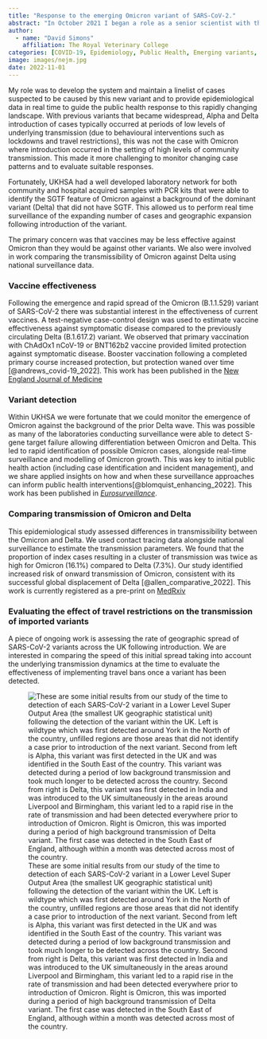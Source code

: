 ```yaml
---
title: "Response to the emerging Omicron variant of SARS-CoV-2."
abstract: "In October 2021 I began a role as a senior scientist with the Outbreak Surveillance Team at the UKHSA. This was during a period where the number of COVID-19 cases were declining, unfortunately this did not last and a rapid rise of case counts, with viral sequences sharing a pattern of S-gene target failure alerted the department to the potential emergence of a novel variant. This variant, first identified in South Africa became known as Omicron (B.1.1.529)."
author: 
  - name: "David Simons"
    affiliation: The Royal Veterinary College
categories: [COVID-19, Epidemiology, Public Health, Emerging variants, Published, In Preparation, Preprint]
image: images/nejm.jpg
date: 2022-11-01
---
```


My role was to develop the system and maintain a linelist of cases suspected to be caused by this new variant and to provide epidemiological data in real time to guide the public health response to this rapidly changing landscape. With previous variants that became widespread, Alpha and Delta introduction of cases typically occurred at periods of low levels of underlying transmission (due to behavioural interventions such as lockdowns and travel restrictions), this was not the case with Omicron where introduction occurred in the setting of high levels of community transmission. This made it more challenging to monitor changing case patterns and to evaluate suitable responses. 

Fortunately, UKHSA had a well developed laboratory network for both community and hospital acquired samples with PCR kits that were able to identify the SGTF feature of Omicron against a background of the dominant variant (Delta) that did not have SGTF. This allowed us to perform real time surveillance of the expanding number of cases and geographic expansion following introduction of the variant.

The primary concern was that vaccines may be less effective against Omicron than they would be against other variants. We also were involved in work comparing the transmissibility of Omicron against Delta using national surveillance data. 

### Vaccine effectiveness

Following the emergence and rapid spread of the Omicron (B.1.1.529) variant of SARS-CoV-2 there was substantial interest in the effectiveness of current vaccines. A test-negative case-control design was used to estimate vaccine effectiveness against symptomatic disease compared to the previously circulating Delta (B.1.617.2) variant. We observed that primary vaccination with ChAdOx1 nCoV-19 or BNT162b2 vaccine provided limited protection against symptomatic disease. Booster vaccination following a completed primary course increased protection, but protection waned over time [@andrews_covid-19_2022]. This work has been published in the [New England Journal of Medicine](https://doi.org/10.1056/nejmoa2119451)

### Variant detection

Within UKHSA we were fortunate that we could monitor the emergence of Omicron against the background of the prior Delta wave. This was possible as many of the laboratories conducting surveillance were able to detect S-gene target failure allowing differentiation between Omicron and Delta. This led to rapid identification of possible Omicron cases, alongside real-time surveillance and modelling of Omicron growth. This was key to initial public health action (including case identification and incident management), and we share applied insights on how and when these surveillance approaches can inform public health interventions[@blomquist_enhancing_2022]. This work has been published in [*Eurosurveillance*](https://doi.org/10.2807/1560-7917.es.2022.27.11.2200143).

### Comparing transmission of Omicron and Delta

This epidemiological study assessed differences in transmissibility between the Omicron and Delta. We used contact tracing data alongside national surveillance to estimate the transmission parameters. We found that the proportion of index cases resulting in a cluster of transmission was twice as high for Omicron (16.1%) compared to Delta (7.3%). Our study identified increased risk of onward transmission of Omicron, consistent with its successful global displacement of Delta [@allen_comparative_2022]. This work is currently registered as a pre-print on [MedRxiv](https://doi.org/10.1101/2022.02.15.22271001)

### Evaluating the effect of travel restrictions on the transmission of imported variants

A piece of ongoing work is assessing the rate of geographic spread of SARS-CoV-2 variants across the UK following introduction. We are interested in comparing the speed of this initial spread taking into account the underlying transmission dynamics at the time to evaluate the effectiveness of implementing travel bans once a variant has been detected. 

![These are some initial results from our study of the time to detection of each SARS-CoV-2 variant in a Lower Level Super Output Area (the smallest UK geographic statistical unit) following the detection of the variant within the UK. Left is wildtype which was first detected around York in the North of the country, unfilled regions are those areas that did not identify a case prior to introduction of the next variant. Second from left is Alpha, this variant was first detected in the UK and was identified in the South East of the country. This variant was detected during a period of low background transmission and took much longer to be detected across the country. Second from right is Delta, this variant was first detected in India and was introduced to the UK simultaneously in the areas around Liverpool and Birmingham, this variant led to a rapid rise in the rate of transmission and had been detected everywhere prior to introduction of Omicron. Right is Omicron, this was imported during a period of high background transmission of Delta variant. The first case was detected in the South East of England, although within a month was detected across most of the country.](images/covid_variant_spread.png)